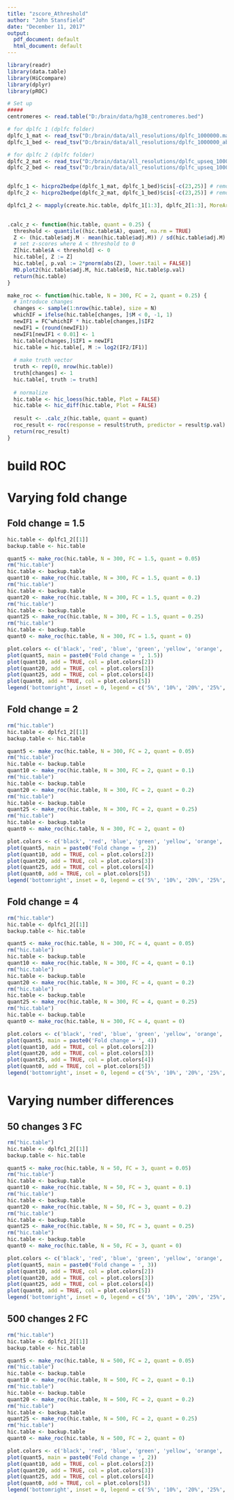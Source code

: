 ---
title: "zscore_Athreshold"
author: "John Stansfield"
date: "December 11, 2017"
output:
  pdf_document: default
  html_document: default
---

```{r, message=F, warning=F}
library(readr)
library(data.table)
library(HiCcompare)
library(dplyr)
library(pROC)
```

```{r, message = FALSE, warning=FALSE, results='hide', cache=FALSE, echo = FALSE}
# Set up
#####
centromeres <- read.table("D:/brain/data/hg38_centromeres.bed")

# for dplfc 1 (dplfc folder)
dplfc_1_mat <- read_tsv("D:/brain/data/all_resolutions/dplfc_1000000.matrix", col_names = FALSE) %>% as.data.table()
dplfc_1_bed <- read_tsv("D:/brain/data/all_resolutions/dplfc_1000000_abs.bed", col_names = FALSE) %>% as.data.table()

# for dplfc 2 (dplfc folder)
dplfc_2_mat <- read_tsv("D:/brain/data/all_resolutions/dplfc_upseq_1000000.matrix", col_names = FALSE) %>% as.data.table()
dplfc_2_bed <- read_tsv("D:/brain/data/all_resolutions/dplfc_upseq_1000000_abs.bed", col_names = FALSE) %>% as.data.table()


dplfc_1 <- hicpro2bedpe(dplfc_1_mat, dplfc_1_bed)$cis[-c(23,25)] # remove chrM and chrY
dplfc_2 <- hicpro2bedpe(dplfc_2_mat, dplfc_1_bed)$cis[-c(23,25)] # remove chrM and chrY

dplfc1_2 <- mapply(create.hic.table, dplfc_1[1:3], dplfc_2[1:3], MoreArgs = list(exclude.regions = centromeres, exclude.overlap = 0,
                                                                       scale = TRUE), SIMPLIFY = FALSE)

```


```{r}
.calc_z <- function(hic.table, quant = 0.25) {
  threshold <- quantile((hic.table$A), quant, na.rm = TRUE)
  Z <- (hic.table$adj.M - mean(hic.table$adj.M)) / sd(hic.table$adj.M)
  # set z-scores where A < threshold to 0
  Z[hic.table$A < threshold] <- 0
  hic.table[, Z := Z]
  hic.table[, p.val := 2*pnorm(abs(Z), lower.tail = FALSE)]
  MD.plot2(hic.table$adj.M, hic.table$D, hic.table$p.val) 
  return(hic.table)
}
```


```{r}
make_roc <- function(hic.table, N = 300, FC = 2, quant = 0.25) {
  # introduce changes
  changes <- sample(1:nrow(hic.table), size = N)
  whichIF = ifelse(hic.table[changes, ]$M < 0, -1, 1)
  newIF1 = FC^whichIF * hic.table[changes,]$IF2
  newIF1 = (round(newIF1))
  newIF1[newIF1 < 0.01] <- 1
  hic.table[changes,]$IF1 = newIF1
  hic.table = hic.table[, M := log2(IF2/IF1)]
  
  # make truth vector
  truth <- rep(0, nrow(hic.table))
  truth[changes] <- 1
  hic.table[, truth := truth]
  
  # normalize
  hic.table <- hic_loess(hic.table, Plot = FALSE)
  hic.table <- hic_diff(hic.table, Plot = FALSE)
  
  result <- .calc_z(hic.table, quant = quant)
  roc_result <- roc(response = result$truth, predictor = result$p.val)
  return(roc_result)
}
```


# build ROC

# Varying fold change

## Fold change = 1.5
```{r, warning=FALSE, message=FALSE}
hic.table <- dplfc1_2[[1]]
backup.table <- hic.table

quant5 <- make_roc(hic.table, N = 300, FC = 1.5, quant = 0.05)
rm("hic.table")
hic.table <- backup.table
quant10 <- make_roc(hic.table, N = 300, FC = 1.5, quant = 0.1)
rm("hic.table")
hic.table <- backup.table
quant20 <- make_roc(hic.table, N = 300, FC = 1.5, quant = 0.2)
rm("hic.table")
hic.table <- backup.table
quant25 <- make_roc(hic.table, N = 300, FC = 1.5, quant = 0.25)
rm("hic.table")
hic.table <- backup.table
quant0 <- make_roc(hic.table, N = 300, FC = 1.5, quant = 0)
```

```{r}
plot.colors <- c('black', 'red', 'blue', 'green', 'yellow', 'orange', 'purple', 'lightblue')
plot(quant5, main = paste0('Fold change = ', 1.5))
plot(quant10, add = TRUE, col = plot.colors[2])
plot(quant20, add = TRUE, col = plot.colors[3])
plot(quant25, add = TRUE, col = plot.colors[4])
plot(quant0, add = TRUE, col = plot.colors[5])
legend('bottomright', inset = 0, legend = c('5%', '10%', '20%', '25%', '0%'), title = 'Quantile', fill = plot.colors[1:5], horiz = F)
```



## Fold change = 2
```{r, warning=FALSE, message=FALSE}
rm("hic.table")
hic.table <- dplfc1_2[[1]]
backup.table <- hic.table

quant5 <- make_roc(hic.table, N = 300, FC = 2, quant = 0.05)
rm("hic.table")
hic.table <- backup.table
quant10 <- make_roc(hic.table, N = 300, FC = 2, quant = 0.1)
rm("hic.table")
hic.table <- backup.table
quant20 <- make_roc(hic.table, N = 300, FC = 2, quant = 0.2)
rm("hic.table")
hic.table <- backup.table
quant25 <- make_roc(hic.table, N = 300, FC = 2, quant = 0.25)
rm("hic.table")
hic.table <- backup.table
quant0 <- make_roc(hic.table, N = 300, FC = 2, quant = 0)
```

```{r}
plot.colors <- c('black', 'red', 'blue', 'green', 'yellow', 'orange', 'purple', 'lightblue')
plot(quant5, main = paste0('Fold change = ', 2))
plot(quant10, add = TRUE, col = plot.colors[2])
plot(quant20, add = TRUE, col = plot.colors[3])
plot(quant25, add = TRUE, col = plot.colors[4])
plot(quant0, add = TRUE, col = plot.colors[5])
legend('bottomright', inset = 0, legend = c('5%', '10%', '20%', '25%', '0%'), title = 'Quantile', fill = plot.colors[1:5], horiz = F)
```



## Fold change = 4
```{r, warning=FALSE, message=FALSE}
rm("hic.table")
hic.table <- dplfc1_2[[1]]
backup.table <- hic.table

quant5 <- make_roc(hic.table, N = 300, FC = 4, quant = 0.05)
rm("hic.table")
hic.table <- backup.table
quant10 <- make_roc(hic.table, N = 300, FC = 4, quant = 0.1)
rm("hic.table")
hic.table <- backup.table
quant20 <- make_roc(hic.table, N = 300, FC = 4, quant = 0.2)
rm("hic.table")
hic.table <- backup.table
quant25 <- make_roc(hic.table, N = 300, FC = 4, quant = 0.25)
rm("hic.table")
hic.table <- backup.table
quant0 <- make_roc(hic.table, N = 300, FC = 4, quant = 0)
```

```{r}
plot.colors <- c('black', 'red', 'blue', 'green', 'yellow', 'orange', 'purple', 'lightblue')
plot(quant5, main = paste0('Fold change = ', 4))
plot(quant10, add = TRUE, col = plot.colors[2])
plot(quant20, add = TRUE, col = plot.colors[3])
plot(quant25, add = TRUE, col = plot.colors[4])
plot(quant0, add = TRUE, col = plot.colors[5])
legend('bottomright', inset = 0, legend = c('5%', '10%', '20%', '25%', '0%'), title = 'Quantile', fill = plot.colors[1:5], horiz = F)
```




# Varying number differences

## 50 changes 3 FC
```{r, warning=FALSE, message=FALSE}
rm("hic.table")
hic.table <- dplfc1_2[[1]]
backup.table <- hic.table

quant5 <- make_roc(hic.table, N = 50, FC = 3, quant = 0.05)
rm("hic.table")
hic.table <- backup.table
quant10 <- make_roc(hic.table, N = 50, FC = 3, quant = 0.1)
rm("hic.table")
hic.table <- backup.table
quant20 <- make_roc(hic.table, N = 50, FC = 3, quant = 0.2)
rm("hic.table")
hic.table <- backup.table
quant25 <- make_roc(hic.table, N = 50, FC = 3, quant = 0.25)
rm("hic.table")
hic.table <- backup.table
quant0 <- make_roc(hic.table, N = 50, FC = 3, quant = 0)
```

```{r}
plot.colors <- c('black', 'red', 'blue', 'green', 'yellow', 'orange', 'purple', 'lightblue')
plot(quant5, main = paste0('Fold change = ', 3))
plot(quant10, add = TRUE, col = plot.colors[2])
plot(quant20, add = TRUE, col = plot.colors[3])
plot(quant25, add = TRUE, col = plot.colors[4])
plot(quant0, add = TRUE, col = plot.colors[5])
legend('bottomright', inset = 0, legend = c('5%', '10%', '20%', '25%', '0%'), title = 'Quantile', fill = plot.colors[1:5], horiz = F)
```


## 500 changes 2 FC
```{r, warning=FALSE, message=FALSE}
rm("hic.table")
hic.table <- dplfc1_2[[1]]
backup.table <- hic.table

quant5 <- make_roc(hic.table, N = 500, FC = 2, quant = 0.05)
rm("hic.table")
hic.table <- backup.table
quant10 <- make_roc(hic.table, N = 500, FC = 2, quant = 0.1)
rm("hic.table")
hic.table <- backup.table
quant20 <- make_roc(hic.table, N = 500, FC = 2, quant = 0.2)
rm("hic.table")
hic.table <- backup.table
quant25 <- make_roc(hic.table, N = 500, FC = 2, quant = 0.25)
rm("hic.table")
hic.table <- backup.table
quant0 <- make_roc(hic.table, N = 500, FC = 2, quant = 0)
```

```{r}
plot.colors <- c('black', 'red', 'blue', 'green', 'yellow', 'orange', 'purple', 'lightblue')
plot(quant5, main = paste0('Fold change = ', 2))
plot(quant10, add = TRUE, col = plot.colors[2])
plot(quant20, add = TRUE, col = plot.colors[3])
plot(quant25, add = TRUE, col = plot.colors[4])
plot(quant0, add = TRUE, col = plot.colors[5])
legend('bottomright', inset = 0, legend = c('5%', '10%', '20%', '25%', '0%'), title = 'Quantile', fill = plot.colors[1:5], horiz = F)
```